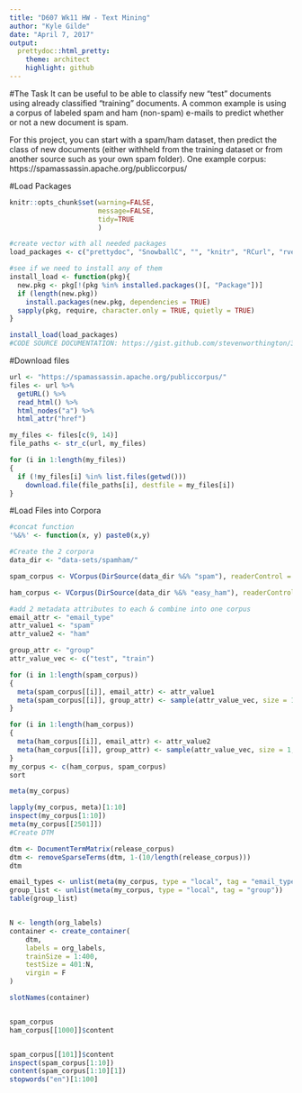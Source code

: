 ```yaml
---
title: "D607 Wk11 HW - Text Mining"
author: "Kyle Gilde"
date: "April 7, 2017"
output: 
  prettydoc::html_pretty:
    theme: architect
    highlight: github
---
```


#The Task
It can be useful to be able to classify new "test" documents using already classified "training" documents.  A common example is using a corpus of labeled spam and ham (non-spam) e-mails to predict whether or not a new document is spam.  

For this project, you can start with a spam/ham dataset, then predict the class of new documents (either withheld from the training dataset or from another source such as your own spam folder).  One example corpus:  https://spamassassin.apache.org/publiccorpus/


#Load Packages
```r
knitr::opts_chunk$set(warning=FALSE, 
                      message=FALSE,
                      tidy=TRUE
                      )

#create vector with all needed packages
load_packages <- c("prettydoc", "SnowballC", "", "knitr", "RCurl", "rvest", "stringr", "tm", "RTextTools")

#see if we need to install any of them
install_load <- function(pkg){
  new.pkg <- pkg[!(pkg %in% installed.packages()[, "Package"])]
  if (length(new.pkg)) 
    install.packages(new.pkg, dependencies = TRUE)
  sapply(pkg, require, character.only = TRUE, quietly = TRUE)
}

install_load(load_packages)
#CODE SOURCE DOCUMENTATION: https://gist.github.com/stevenworthington/3178163
```

#Download files
```r
url <- "https://spamassassin.apache.org/publiccorpus/"
files <- url %>% 
  getURL() %>% 
  read_html() %>% 
  html_nodes("a") %>% 
  html_attr("href")

my_files <- files[c(9, 14)]
file_paths <- str_c(url, my_files)

for (i in 1:length(my_files))
{
  if (!my_files[i] %in% list.files(getwd()))
    download.file(file_paths[i], destfile = my_files[i])
}
```

#Load Files into Corpora
```r

#concat function
'%&%' <- function(x, y) paste0(x,y)

#Create the 2 corpora
data_dir <- "data-sets/spamham/"

spam_corpus <- VCorpus(DirSource(data_dir %&% "spam"), readerControl = list(language = "lat"))

ham_corpus <- VCorpus(DirSource(data_dir %&% "easy_ham"), readerControl = list(language = "lat"))

#add 2 metadata attributes to each & combine into one corpus
email_attr <- "email_type" 
attr_value1 <- "spam"
attr_value2 <- "ham"

group_attr <- "group"
attr_value_vec <- c("test", "train")

for (i in 1:length(spam_corpus))
{
  meta(spam_corpus[[i]], email_attr) <- attr_value1
  meta(spam_corpus[[i]], group_attr) <- sample(attr_value_vec, size = 1, prob = c(.5, .5), replace = T)
}

for (i in 1:length(ham_corpus))
{
  meta(ham_corpus[[i]], email_attr) <- attr_value2
  meta(ham_corpus[[i]], group_attr) <- sample(attr_value_vec, size = 1, prob = c(.5, .5), replace = T)
}
my_corpus <- c(ham_corpus, spam_corpus)
sort

meta(my_corpus)

lapply(my_corpus, meta)[1:10]
inspect(my_corpus[1:10])
meta(my_corpus[[2501]])
#Create DTM

dtm <- DocumentTermMatrix(release_corpus)
dtm <- removeSparseTerms(dtm, 1-(10/length(release_corpus)))
dtm

email_types <- unlist(meta(my_corpus, type = "local", tag = "email_type"))
group_list <- unlist(meta(my_corpus, type = "local", tag = "group"))
table(group_list)


N <- length(org_labels)
container <- create_container(
    dtm,
    labels = org_labels,
    trainSize = 1:400,
    testSize = 401:N,
    virgin = F
)

slotNames(container)


spam_corpus
ham_corpus[[1000]]$content


spam_corpus[[101]]$content
inspect(spam_corpus[1:10])
content(spam_corpus[1:10][1])
stopwords("en")[1:100]

```

